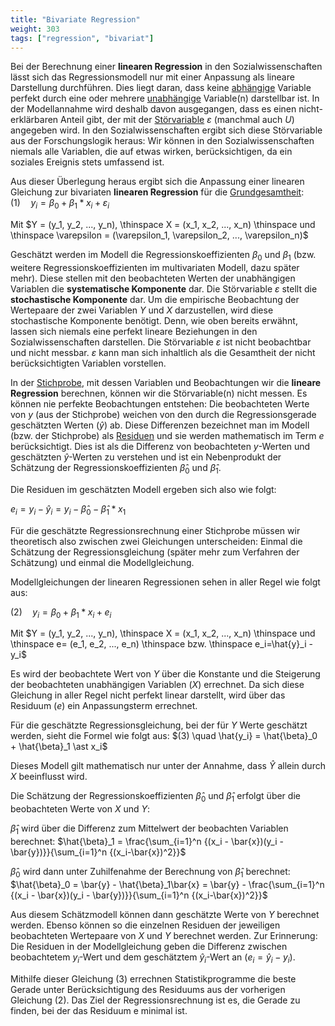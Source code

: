 ```yaml
---
title: "Bivariate Regression"
weight: 303
tags: ["regression", "bivariat"]
---
```


Bei der Berechnung einer **linearen Regression** in den Sozialwissenschaften lässt sich das Regressionsmodell nur mit einer Anpassung als lineare Darstellung durchführen. Dies liegt daran, dass keine [abhängige](../../glossar/abhaengigevariable/index.html) Variable perfekt durch eine oder mehrere [unabhängige](../../glossar/unabhaengigevariable/index.html) Variable(n) darstellbar ist. In der Modellannahme wird deshalb davon ausgegangen, dass es einen nicht-erklärbaren Anteil gibt, der mit der [Störvariable](../../glossar/stoervariable/index.html) $\varepsilon$ (manchmal auch $U$) angegeben wird. In den Sozialwissenschaften ergibt sich diese Störvariable aus der Forschungslogik heraus: Wir können in den Sozialwissenschaften niemals alle Variablen, die auf etwas wirken, berücksichtigen, da ein soziales Ereignis stets umfassend ist. 

Aus dieser Überlegung heraus ergibt sich die Anpassung einer linearen Gleichung zur bivariaten **linearen Regression** für die [Grundgesamtheit](../../glossar/grundgesamtheit/index.html):
$(1) \quad y_i  = \beta_0 + \beta_1 \ast x_i + \varepsilon_i$

Mit $Y = (y_1, y_2, ..., y_n), \thinspace X = (x_1, x_2, ..., x_n) \thinspace und \thinspace \varepsilon = (\varepsilon_1, \varepsilon_2, ..., \varepsilon_n)$

Geschätzt werden im Modell die Regressionskoeffizienten $\beta_0$ und $\beta_1$ (bzw. weitere Regressionskoeffizienten im multivariaten Modell, dazu später mehr). Diese stellen mit den beobachteten Werten der unabhängigen Variablen die **systematische Komponente** dar. Die Störvariable $\varepsilon$ stellt die **stochastische Komponente** dar. Um die empirische Beobachtung der Wertepaare der zwei Variablen $Y$ und $X$ darzustellen, wird diese stochastische Komponente benötigt. Denn, wie oben bereits erwähnt, lassen sich niemals eine perfekt lineare Beziehungen in den Sozialwissenschaften darstellen. Die Störvariable $\varepsilon$ ist nicht beobachtbar und nicht messbar. $\varepsilon$ kann man sich inhaltlich als die Gesamtheit der nicht berücksichtigten Variablen vorstellen.

In der [Stichprobe](../../glossar/stichprobe/index.html), mit dessen Variablen und Beobachtungen wir die **lineare Regression** berechnen, können wir die Störvariable(n) nicht messen. Es können nie perfekte Beobachtungen entstehen: Die beobachteten Werte von $y$ (aus der Stichprobe) weichen von den durch die Regressionsgerade geschätzten Werten ($\hat{y}$) ab. Diese Differenzen bezeichnet man im Modell (bzw. der Stichprobe) als [Residuen](../../glossar/residuum/index.html) und sie werden mathematisch im Term $e$ berücksichtigt. Dies ist als die Differenz von beobachteten $y$-Werten und geschätzten $\hat{y}$-Werten zu verstehen und ist ein Nebenprodukt der Schätzung der Regressionskoeffizienten $\hat{\beta}_0$ und $\hat{\beta}_1$.

Die Residuen im geschätzten Modell ergeben sich also wie folgt:

$e_i = y_i - \hat{y}_i = y_i - \hat{\beta}_0 - \hat{\beta}_1 * x_1$

Für die geschätzte Regressionsrechnung einer Stichprobe müssen wir theoretisch also zwischen zwei Gleichungen unterscheiden: Einmal die Schätzung der Regressionsgleichung (später mehr zum Verfahren der Schätzung) und einmal die Modellgleichung.

Modellgleichungen der linearen Regressionen sehen in aller Regel wie folgt aus:

$(2) \quad y_i = \beta_0 + \beta_1 \ast x_i + e_i$

Mit $Y = (y_1, y_2, ..., y_n), \thinspace X = (x_1, x_2, ..., x_n) \thinspace und \thinspace e= (e_1, e_2, ..., e_n) \thinspace bzw. \thinspace e_i=\hat{y}_i - y_i$

Es wird der beobachtete Wert von $Y$ über die Konstante und die Steigerung der beobachteten unabhängigen Variablen ($X$) errechnet. Da sich diese Gleichung in aller Regel nicht perfekt linear darstellt, wird über das Residuum ($e$) ein Anpassungsterm errechnet.

Für die geschätzte Regressionsgleichung, bei der für $Y$ Werte geschätzt werden, sieht die Formel wie folgt aus:
$(3) \quad \hat{y_i} = \hat{\beta}_0 + \hat{\beta}_1 \ast x_i$

Dieses Modell gilt mathematisch nur unter der Annahme, dass $\hat{Y}$ allein durch $X$ beeinflusst wird. 

Die Schätzung der Regressionskoeffizienten $\hat{\beta}_0$ und $\hat{\beta}_1$ erfolgt über die beobachteten Werte von $X$ und $Y$:

$\hat{\beta}_1$ wird über die Differenz zum Mittelwert der beobachten Variablen berechnet: $\hat{\beta}_1 = \frac{\sum_{i=1}^n {(x_i - \bar{x})(y_i - \bar{y})}}{\sum_{i=1}^n {(x_i-\bar{x})^2}}$

$\hat{\beta}_0$ wird dann unter Zuhilfenahme der Berechnung von $\hat{\beta}_1$ berechnet: $\hat{\beta}_0 = \bar{y} - \hat{\beta}_1\bar{x} = \bar{y} - \frac{\sum_{i=1}^n {(x_i - \bar{x})(y_i - \bar{y})}}{\sum_{i=1}^n {(x_i-\bar{x})^2}}$

Aus diesem Schätzmodell können dann geschätzte Werte von $Y$ berechnet werden. Ebenso können so die einzelnen Residuen der jeweiligen beobachteten Wertepaare von $X$ und $Y$ berechnet werden. Zur Erinnerung: Die Residuen in der Modellgleichung geben die Differenz zwischen beobachtetem $y_i$-Wert und dem geschätztem $\hat{y}_i$-Wert an ($e_i=\hat{y}_i - y_i$).

Mithilfe dieser Gleichung (3) errechnen Statistikprogramme die beste Gerade unter Berücksichtigung des Residuums aus der vorherigen Gleichung (2). Das Ziel der Regressionsrechnung ist es, die Gerade zu finden, bei der das Residuum e minimal ist.